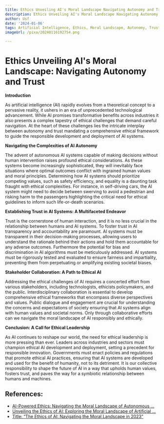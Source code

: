 ```yaml
---
title: Ethics Unveiling AI's Moral Landscape Navigating Autonomy and Trust
description: Ethics Unveiling AI's Moral Landscape Navigating Autonomy and Trust
author: Usf
date: '2024-01-06'
tags: Artificial Intelligence, Ethics, Moral Landscape, Autonomy, Trust
imageUrl: /pixa/20240116192754.png

---
```

# Ethics Unveiling AI's Moral  Landscape: Navigating Autonomy and Trust

**Introduction**

As artificial intelligence (AI) rapidly evolves from a theoretical concept to a pervasive reality, it ushers in an era  of unprecedented technological advancement. While AI promises transformative benefits across industries it also presents  a complex tapestry of ethical challenges  that  demand careful navigation. At the heart of these challenges lies the intricate interplay between autonomy and trust mandating a comprehensive ethical  framework to guide the responsible development and deployment of  AI systems.

**Navigating the  Complexities of AI Autonomy**

The advent of autonomous AI systems capable of making decisions without human intervention raises profound ethical considerations. As these systems become increasingly sophisticated, they will inevitably face situations where optimal outcomes conflict with ingrained human values and moral  principles. Determining how AI systems should prioritize competing values, such as safety efficiency, and equality is a daunting task fraught with ethical complexities. For instance, in self-driving  cars, the  AI system might need to decide between swerving to avoid a pedestrian  and risking harm to the passengers highlighting  the critical need for ethical guidelines to inform such  life-or-death scenarios.

**Establishing Trust in AI Systems: A Multifaceted Endeavor**

Trust is the cornerstone of human interaction, and it is no less crucial in the relationship between humans and AI systems.  To foster trust in AI transparency and accountability are paramount. AI systems must be transparent in their decision-making  processes, allowing users to understand the rationale behind their  actions and hold them accountable for any adverse outcomes. Furthermore the potential for bias and discrimination in AI algorithms must be meticulously  addressed. AI systems must be rigorously tested and evaluated to  ensure  fairness and impartiality, preventing them from perpetuating or amplifying existing societal biases.

**Stakeholder Collaboration: A Path to Ethical AI**

Addressing the ethical challenges of AI requires a concerted effort from various stakeholders, including  technologists, ethicists policymakers, and the  public. Interdisciplinary  collaboration is essential to  develop comprehensive ethical  frameworks that encompass diverse  perspectives and values.  Public dialogue  and engagement are crucial for understanding the concerns and expectations of society ensuring that  AI  systems align with human values  and societal norms. Only through collaborative efforts can we navigate the moral landscape of AI responsibly and ethically.

**Conclusion: A Call for Ethical  Leadership**

As AI continues  to reshape our world,  the  need for ethical leadership is more pressing than  ever. Leaders across industries and sectors  must champion ethical AI development and deployment, setting a precedent for  responsible innovation. Governments  must enact policies and regulations that promote ethical AI practices,  ensuring  that AI systems are developed and used for the benefit of humanity, not to its detriment. It  is our collective responsibility to shape the future of AI in a way that upholds human  values, fosters trust, and paves the way for a symbiotic relationship  between  humans and machines.

## References:
- [AI-Powered Ethics: Navigating the Moral Landscape of Autonomous ...](https://www.linkedin.com/pulse/ai-powered-ethics-navigating-moral-landscape-autonomous-alok-nayak)
- [Unveiling the Ethics of AI: Exploring the Moral Landscape of Artificial ...](https://www.linkedin.com/pulse/unveiling-ethics-ai-exploring-moral-landscape-paul-veitch)
- [Title: “The Ethics of AI: Navigating the Moral Landscape in 2023”](https://medium.com/@rakshya.bastola/title-the-ethics-of-ai-navigating-the-moral-landscape-in-2023-784d80e8b18d)
